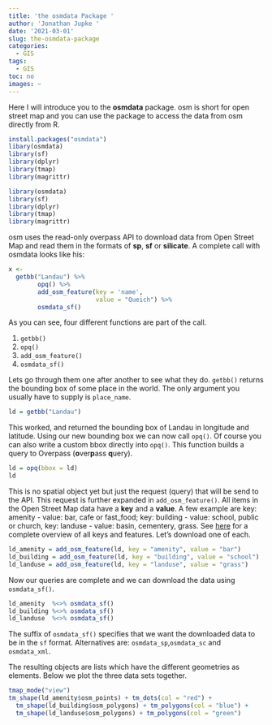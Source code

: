 ```yaml
---
title: 'the osmdata Package '
author: 'Jonathan Jupke '
date: '2021-03-01'
slug: the-osmdata-package
categories:
  - GIS
tags:
  - GIS
toc: no
images: ~
---
```


Here I will introduce you to the  **osmdata** package. 
osm is short for open street map and you can use the package to access the data from osm directly from R. 

```r
install.packages("osmdata")
libary(osmdata)
library(sf)
library(dplyr)
library(tmap)
library(magrittr)
```
```r
library(osmdata)
library(sf)
library(dplyr)
library(tmap)
library(magrittr)
```

osm uses the read-only overpass API to download data from Open Street Map and read them in the formats of
**sp**, **sf** or **silicate**. 
A complete call with osmdata looks like his: 

```r
x <-
  getbb("Landau") %>% 
        opq() %>%
        add_osm_feature(key = 'name',
                        value = "Queich") %>%
        osmdata_sf()
```

As you can see, four different functions are part of the call. 

1. `getbb()`
2. `opq()`   
3. `add_osm_feature()`
4. `osmdata_sf()`

Lets go through them one after another to see what they do. 
`getbb()` returns the bounding box of some place in the world. 
The only argument you usually have to supply is `place_name`.

```r
ld = getbb("Landau")
```

This worked, and returned the bounding box of Landau in longitude and latitude. 
Using our new bounding box we can now call `opq()`. 
Of course you can also write a custom bbox directly into `opq()`.
This function builds a query to Overpass (**o**ver**p**ass **q**uery).

```r
ld = opq(bbox = ld)
ld
```

This is no spatial object yet but just the request (query) that will be send to the API. 
This request is further expanded in `add_osm_feature()`. 
All items in the Open Street Map data have a **key** and a **value**. 
A few example are key: amenity - value: bar, cafe or fast_food; key: building - value: school, public or church, key: landuse - value: basin, cementery, grass. 
See [here](https://wiki.openstreetmap.org/wiki/Map_Features) for a complete overview of all keys and features. 
Let's download one of each. 

```r
ld_amenity = add_osm_feature(ld, key = "amenity", value = "bar") 
ld_building = add_osm_feature(ld, key = "building", value = "school") 
ld_landuse = add_osm_feature(ld, key = "landuse", value = "grass") 
```

Now our queries are complete and we can download the data using `osmdata_sf()`. 

```r
ld_amenity  %<>% osmdata_sf() 
ld_building %<>% osmdata_sf() 
ld_landuse  %<>% osmdata_sf() 
```

The suffix of `osmdata_sf()` specifies that we want the downloaded data to be in the `sf` format. 
Alternatives are: `osmdata_sp`,`osmdata_sc` and `osmdata_xml`.

The resulting objects are lists which have the different geometries as elements.
Below we plot the three data sets together.

```r
tmap_mode("view")
tm_shape(ld_amenity$osm_points) + tm_dots(col = "red") + 
  tm_shape(ld_building$osm_polygons) + tm_polygons(col = "blue") + 
  tm_shape(ld_landuse$osm_polygons) + tm_polygons(col = "green")
```

